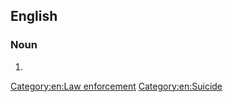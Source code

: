 ==English==

===Noun===
{{en-noun|deaths by cop}}

# {{synonym of|en|suicide by cop}}

[[Category:en:Law enforcement]]
[[Category:en:Suicide]]